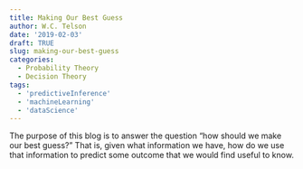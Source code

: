 ```yaml
---
title: Making Our Best Guess
author: W.C. Telson
date: '2019-02-03'
draft: TRUE
slug: making-our-best-guess
categories:
  - Probability Theory
  - Decision Theory
tags:
  - 'predictiveInference'
  - 'machineLearning'
  - 'dataScience'
---
```


The purpose of this blog is to answer the question "how should we make our best guess?" That is, given what information we have, how do we use that information to predict some outcome that we would find useful to know.
